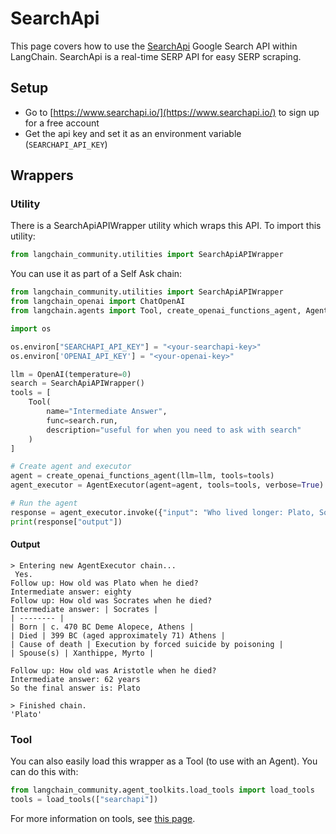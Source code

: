 # SearchApi

This page covers how to use the [SearchApi](https://www.searchapi.io/) Google Search API within LangChain. SearchApi is a real-time SERP API for easy SERP scraping.

## Setup

- Go to [https://www.searchapi.io/](https://www.searchapi.io/) to sign up for a free account
- Get the api key and set it as an environment variable (`SEARCHAPI_API_KEY`)

## Wrappers

### Utility

There is a SearchApiAPIWrapper utility which wraps this API. To import this utility:

```python
from langchain_community.utilities import SearchApiAPIWrapper
```

You can use it as part of a Self Ask chain:

```python
from langchain_community.utilities import SearchApiAPIWrapper
from langchain_openai import ChatOpenAI
from langchain.agents import Tool, create_openai_functions_agent, AgentExecutor

import os

os.environ["SEARCHAPI_API_KEY"] = "<your-searchapi-key>"
os.environ['OPENAI_API_KEY'] = "<your-openai-key>"

llm = OpenAI(temperature=0)
search = SearchApiAPIWrapper()
tools = [
    Tool(
        name="Intermediate Answer",
        func=search.run,
        description="useful for when you need to ask with search"
    )
]

# Create agent and executor
agent = create_openai_functions_agent(llm=llm, tools=tools)
agent_executor = AgentExecutor(agent=agent, tools=tools, verbose=True)

# Run the agent
response = agent_executor.invoke({"input": "Who lived longer: Plato, Socrates, or Aristotle?"})
print(response["output"])
```

#### Output

```
> Entering new AgentExecutor chain...
 Yes.
Follow up: How old was Plato when he died?
Intermediate answer: eighty
Follow up: How old was Socrates when he died?
Intermediate answer: | Socrates | 
| -------- | 
| Born | c. 470 BC Deme Alopece, Athens | 
| Died | 399 BC (aged approximately 71) Athens | 
| Cause of death | Execution by forced suicide by poisoning | 
| Spouse(s) | Xanthippe, Myrto | 

Follow up: How old was Aristotle when he died?
Intermediate answer: 62 years
So the final answer is: Plato

> Finished chain.
'Plato'
```

### Tool

You can also easily load this wrapper as a Tool (to use with an Agent).
You can do this with:

```python
from langchain_community.agent_toolkits.load_tools import load_tools
tools = load_tools(["searchapi"])
```

For more information on tools, see [this page](/docs/how_to/tools_builtin).
